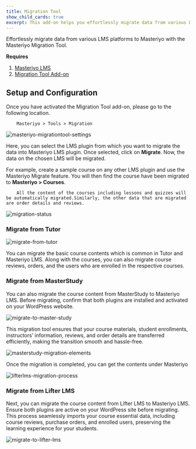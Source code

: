 ```yaml
---
title: Migration Tool
show_child_cards: true
excerpt: This add-on helps you effortlessly migrate data from various LMS platforms to Masteriyo with the Masteriyo Migration Tool.
---
```


Effortlessly migrate data from various LMS platforms to Masteriyo with the Masteriyo Migration Tool.

**Requires**

1. [Masteriyo LMS](https://masteriyo.com/pricing/)
2. [Migration Tool Add-on](https://docs.masteriyo.com/getting-started/activate-masteriyo-addons)

## Setup and Configuration

Once you have activated the Migration Tool add-on, please go to the following location.

        Masteriyo > Tools > Migration

![masteriyo-migrationtool-settings](https://github.com/Masteriyo/masteriyo-docs/assets/75772539/ecf5f8d5-8b04-4ccf-9361-f74b1b39b7b9)

Here, you can select the LMS plugin from which you want to migrate the data into Masteriyo LMS plugin. Once selected, click on **Migrate**. Now, the data on the chosen LMS will be migrated.

For example, create a sample course on any other LMS plugin and use the Masteriyo Migrate feature. You will then find the course have been migrated to **Masteriyo > Courses**.

        All the content of the courses including lessons and quizzes will be automatically migrated.Similarly, the other data that are migrated are order details and reviews.

![migration-status](https://github.com/Masteriyo/masteriyo-docs/assets/75772539/6e2308de-d32b-493a-b954-4d9e62bc8410)

### Migrate from Tutor

![migrate-from-tutor](https://github.com/user-attachments/assets/38f70e08-3cba-4ab7-bd3c-f28bbe18b749)

You can migrate the basic course contents which is common in Tutor and Masteriyo LMS. Along with the courses, you can also migrate course reviews, orders, and the users who are enrolled in the respective courses.

### Migrate from MasterStudy

You can also migrate the course content from MasterStudy to Masteriyo LMS. Before migrating, confirm that both plugins are installed and activated on your WordPress website. 

![migrate-to-master-study](https://github.com/user-attachments/assets/2c0f6a07-0345-4f19-9137-85bcb66055e3)

This migration tool ensures that your course materials, student enrollments, instructors’ information, reviews, and order details are transferred efficiently, making the transition smooth and hassle-free. 

![masterstudy-migration-elements](https://github.com/user-attachments/assets/99531512-ba91-4b9d-a313-f10e419816e9)

Once the migration is completed, you can get the contents under Masteriyo

![lifterlms-migration-process](https://github.com/user-attachments/assets/a238a4b1-6c1e-42bf-8f36-488aa4d6be8d)


### Migrate from Lifter LMS
Next, you can migrate the course content from Lifter LMS to Masteriyo LMS. Ensure both plugins are active on your WordPress site before migrating. This process seamlessly imports your course essential data, including course reviews, purchase orders, and enrolled users, preserving the learning experience for your students.

![migrate-to-lifter-lms](https://github.com/user-attachments/assets/332c9a2d-ad62-474c-81e1-310057204543)
